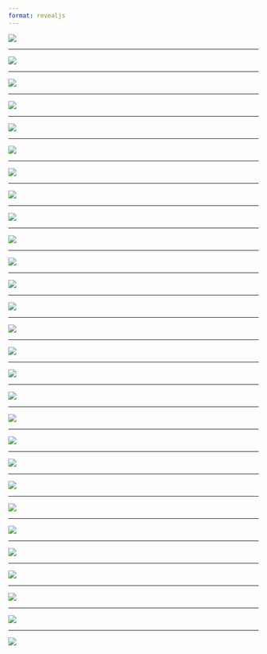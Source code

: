 ```yaml
---
format: revealjs
---
```


![](img/01-display-tables-needs.png)

---

![](img/02-beautiful-internet-tbls-01.png)

---

![](img/02-beautiful-internet-tbls-02.png)

---

![](img/02-beautiful-internet-tbls-03.png)

---

![](img/02-beautiful-internet-tbls-04.png)

---

![](img/03-tables-today-01.png)

---

![](img/03-tables-today-02.png)

---

![](img/03-tables-today-03.png)

---

![](img/04-gt-and-great-tables-01.png)

---

![](img/04-gt-and-great-tables-02.png)

---

![](img/04-gt-and-great-tables-03.png)

---

![](img/05-table-display-framework.png)

---

![](img/06-the-whole-game.png)

---

![](img/07-ingredients-01.png)

---

![](img/07-ingredients-02.png)

---

![](img/07-ingredients-03.png)

---

![](img/08-setup-for_table-01.png)

---

![](img/08-setup-for_table-02.png)

---

![](img/09-coffee-table-01.png)

---

![](img/09-coffee-table-02.png)

---

![](img/09-coffee-table-03.png)

---

![](img/09-coffee-table-04.png)

---

![](img/09-coffee-table-05.png)

---

![](img/09-coffee-table-06.png)

---

![](img/09-coffee-table-07.png)

---

![](img/09-coffee-table-08.png)

---

![](img/09-coffee-table-09.png)

---

![](img/09-coffee-table-10.png)

